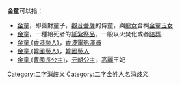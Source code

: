 
'''金童'''可以指：
* [[金童|金童]]，即善財童子，[[觀音菩薩|觀音菩薩]]的侍童，與[[龍女|龍女]]合稱[[善財龍女|金童玉女]]
* [[金童玉女|金童]]，一種給死者的[[紙紮祭品|紙紮祭品]]，一般以火焚化或者[[陪葬|陪葬]]
* [[金童_(香港藝人)|金童 (香港藝人)]]，[[香港電影|香港電影]][[演員|演員]]
*[[金童_(韓國藝人)|金童 (韓國藝人)]]，[[韓國|韓國]][[藝人|藝人]]
*[[金童_(曹國長公主)|金童 (曹國長公主)]]，[[元朝|元朝]][[公主|公主]]，[[高麗|高麗]]王妃
{{disambig}}

[[Category:二字消歧义|Category:二字消歧义]]
[[Category:二字金姓人名消歧义|Category:二字金姓人名消歧义]]
